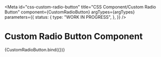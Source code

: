 <!-- @license CC0-1.0 -->


<Meta
  id="css-custom-radio-button"
  title="CSS Component/Custom Radio Button"
  component={CustomRadioButton}
  argTypes={argTypes}
  parameters={{
    status: {
      type: "WORK IN PROGRESS",
    },
  }}
/>

# Custom Radio Button Component

<Canvas>
  <Story name="Default" args={defaultArgs}>
    {CustomRadioButton.bind({})}
  </Story>
</Canvas>

<ArgsTable story="Default" />
